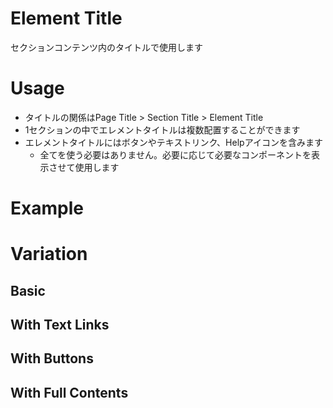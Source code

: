 
<Meta of={ElementTitleStories} />

# Element Title
セクションコンテンツ内のタイトルで使用します

# Usage
- タイトルの関係はPage Title > Section Title > Element Title
- 1セクションの中でエレメントタイトルは複数配置することができます
- エレメントタイトルにはボタンやテキストリンク、Helpアイコンを含みます
    - 全てを使う必要はありません。必要に応じて必要なコンポーネントを表示させて使用します

# Example

<Canvas of={ElementTitleStories.Basic} />
<Controls />

# Variation

## Basic
<Canvas of={ElementTitleStories.Basic} />

## With Text Links
<Canvas of={ElementTitleStories.WithTextLinks} />

## With Buttons
<Canvas of={ElementTitleStories.WithButtons} />

## With Full Contents
<Canvas of={ElementTitleStories.WithFullContents} />